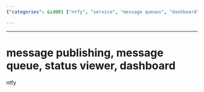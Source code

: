 ```yaml
---
{"categories": &id001 ["ntfy", "service", "message queues", "dashboard"], "category": "Software as a Service (SaaS)", "date": "2023-09-21 01:58:06", "description": "Ntfy is a service that enables users to publish messages through message queues and monitor statuses on a dashboard, providing an efficient way to manage and track notifications.", "tags": *id001, "title": "Introducing Ntfy: A Service for Publishing Messages and Monitoring Statuses on a Dashboard"}

---
```


------
# message publishing, message queue, status viewer, dashboard
ntfy
